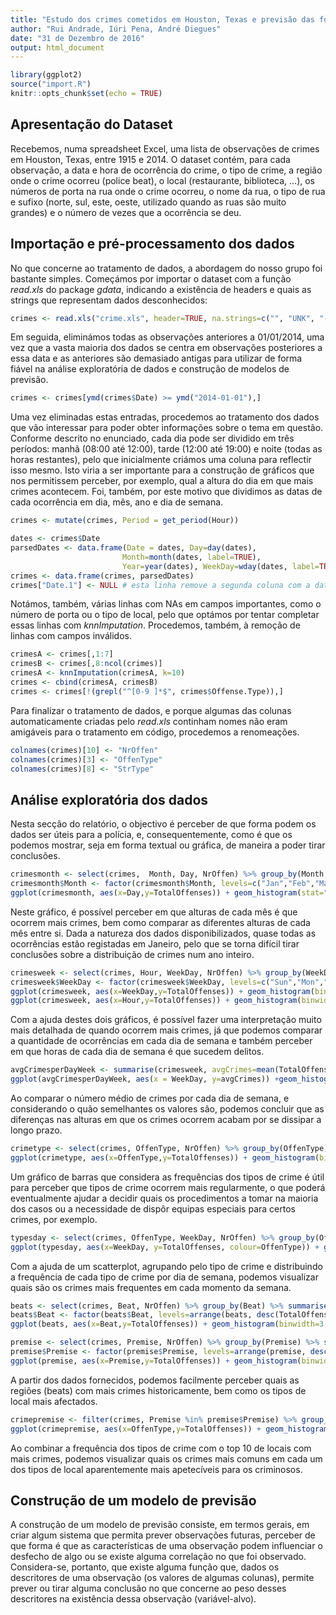 ```yaml
---
title: "Estudo dos crimes cometidos em Houston, Texas e previsão das forças de segurança necessárias"
author: "Rui Andrade, Iúri Pena, André Diegues"
date: "31 de Dezembro de 2016"
output: html_document
---
```


```r
library(ggplot2)
source("import.R")
knitr::opts_chunk$set(echo = TRUE)
```

## Apresentação do Dataset

Recebemos, numa spreadsheet Excel, uma lista de observações de crimes em Houston, Texas, entre 1915 e 2014. O dataset contém, para cada observação, a data e hora de ocorrência do crime, o tipo de crime, a região onde o crime ocorreu (police beat), o local (restaurante, biblioteca, ...), os números de porta na rua onde o crime ocorreu, o nome da rua, o tipo de rua e sufixo (norte, sul, este, oeste, utilizado quando as ruas são muito grandes) e o número de vezes que a ocorrência se deu.

## Importação e pré-processamento dos dados

No que concerne ao tratamento de dados, a abordagem do nosso grupo foi bastante simples. Começámos por importar o dataset com a função _read.xls_ do package _gdata_, indicando a existência de headers e quais as strings que representam dados desconhecidos:

```r
crimes <- read.xls("crime.xls", header=TRUE, na.strings=c("", "UNK", "-"))
```

Em seguida, eliminámos todas as observações anteriores a 01/01/2014, uma vez que a vasta maioria dos dados se centra em observações posteriores a essa data e as anteriores são demasiado antigas para utilizar de forma fiável na análise exploratória de dados e construção de modelos de previsão.

```r
crimes <- crimes[ymd(crimes$Date) >= ymd("2014-01-01"),]
```

Uma vez eliminadas estas entradas, procedemos ao tratamento dos dados que vão interessar para poder obter informações sobre o tema em questão. Conforme descrito no enunciado, cada dia pode ser dividido em três períodos: manhã (08:00 até 12:00), tarde (12:00 até 19:00) e noite (todas as horas restantes), pelo que inicialmente criámos uma coluna para reflectir isso mesmo. Isto viria a ser importante para a construção de gráficos que nos permitissem perceber, por exemplo, qual a altura do dia em que mais crimes acontecem. Foi, também, por este motivo que dividimos as datas de cada ocorrência em dia, mês, ano e dia de semana.

```r
crimes <- mutate(crimes, Period = get_period(Hour))

dates <- crimes$Date
parsedDates <- data.frame(Date = dates, Day=day(dates), 
                         Month=month(dates, label=TRUE), 
                         Year=year(dates), WeekDay=wday(dates, label=TRUE))
crimes <- data.frame(crimes, parsedDates)
crimes["Date.1"] <- NULL # esta linha remove a segunda coluna com a data
```

Notámos, também, várias linhas com NAs em campos importantes, como o número de porta ou o tipo de local, pelo que optámos por tentar completar essas linhas com _knnImputation_. Procedemos, também, à remoção de linhas com campos inválidos.

```r
crimesA <- crimes[,1:7]
crimesB <- crimes[,8:ncol(crimes)]
crimesA <- knnImputation(crimesA, k=10)
crimes <- cbind(crimesA, crimesB)
crimes <- crimes[!(grepl("^[0-9 ]*$", crimes$Offense.Type)),]
```

Para finalizar o tratamento de dados, e porque algumas das colunas automaticamente criadas pelo _read.xls_ continham nomes não eram amigáveis para o tratamento em código, procedemos a renomeações.

```r
colnames(crimes)[10] <- "NrOffen"
colnames(crimes)[3] <- "OffenType"
colnames(crimes)[8] <- "StrType"
```

## Análise exploratória dos dados

Nesta secção do relatório, o objectivo é perceber de que forma podem os dados ser úteis para a polícia, e, consequentemente, como é que os podemos mostrar, seja em forma textual ou gráfica, de maneira a poder tirar conclusões.

```r
crimesmonth <- select(crimes,  Month, Day, NrOffen) %>% group_by(Month, Day) %>% summarise(TotalOffenses = sum(NrOffen))
crimesmonth$Month <- factor(crimesmonth$Month, levels=c("Jan","Feb","Mar","Apr","May","Jun","Jul","Aug","Sep","Oct","Nov","Dec"))
ggplot(crimesmonth, aes(x=Day,y=TotalOffenses)) + geom_histogram(stat="identity") + facet_wrap(~ Month) + ggtitle("Ocorrências por dia de cada mês")
```

Neste gráfico, é possível perceber em que alturas de cada mês é que ocorrem mais crimes, bem como comparar as diferentes alturas de cada mês entre si. Dada a natureza dos dados disponibilizados, quase todas as ocorrências estão registadas em Janeiro, pelo que se torna difícil tirar conclusões sobre a distribuição de crimes num ano inteiro.

```r
crimesweek <- select(crimes, Hour, WeekDay, NrOffen) %>% group_by(WeekDay, Hour) %>% summarise(TotalOffenses = sum(NrOffen))
crimesweek$WeekDay <- factor(crimesweek$WeekDay, levels=c("Sun","Mon","Tues","Wed","Thurs","Fri","Sat"))
ggplot(crimesweek, aes(x=WeekDay,y=TotalOffenses)) + geom_histogram(binwidth=3,stat="identity") + ggtitle("Distribuição da frequência de crimes por dia de semana")
ggplot(crimesweek, aes(x=Hour,y=TotalOffenses)) + geom_histogram(binwidth=3,stat="identity") + facet_wrap(~ WeekDay) + ggtitle("Crimes por hora por cada dia de semana")
```

Com a ajuda destes dois gráficos, é possível fazer uma interpretação muito mais detalhada de quando ocorrem mais crimes, já que podemos comparar a quantidade de ocorrências em cada dia de semana e também perceber em que horas de cada dia de semana é que sucedem delitos.

```r
avgCrimesperDayWeek <- summarise(crimesweek, avgCrimes=mean(TotalOffenses))
ggplot(avgCrimesperDayWeek, aes(x = WeekDay, y=avgCrimes)) +geom_histogram(binwidth = 3,stat = "identity") + ggtitle("Média de crimes por dia de semana")
```

Ao comparar o número médio de crimes por cada dia de semana, e considerando o quão semelhantes os valores são, podemos concluir que as diferenças nas alturas em que os crimes ocorrem acabam por se dissipar a longo prazo.

```r
crimetype <- select(crimes, OffenType, NrOffen) %>% group_by(OffenType) %>% summarise(TotalOffenses = sum(NrOffen)) %>% arrange(desc(TotalOffenses))
ggplot(crimetype, aes(x=OffenType,y=TotalOffenses)) + geom_histogram(binwidth=3,stat="identity") + ggtitle("Frequência dos tipos de crime")
```

Um gráfico de barras que considera as frequências dos tipos de crime é útil para perceber que tipos de crime ocorrem mais regularmente, o que poderá eventualmente ajudar a decidir quais os procedimentos a tomar na maioria dos casos ou a necessidade de dispôr equipas especiais para certos crimes, por exemplo.

```r
typesday <- select(crimes, OffenType, WeekDay, NrOffen) %>% group_by(OffenType,WeekDay) %>% summarise(TotalOffenses = sum(NrOffen))
ggplot(typesday, aes(x=WeekDay, y=TotalOffenses, colour=OffenType)) + geom_point() + ggtitle("Frequência dos tipos de crime por dia de semana")
```

Com a ajuda de um scatterplot, agrupando pelo tipo de crime e distribuindo a frequência de cada tipo de crime por dia de semana, podemos visualizar quais são os crimes mais frequentes em cada momento da semana.

```r
beats <- select(crimes, Beat, NrOffen) %>% group_by(Beat) %>% summarise(TotalOffenses = sum(NrOffen)) %>% arrange(desc(TotalOffenses)) %>% head(10)
beats$Beat <- factor(beats$Beat, levels=arrange(beats, desc(TotalOffenses))$Beat)
ggplot(beats, aes(x=Beat,y=TotalOffenses)) + geom_histogram(binwidth=3,stat="identity") + coord_flip() + ggtitle("Top 10 de Beats com mais crimes")

premise <- select(crimes, Premise, NrOffen) %>% group_by(Premise) %>% summarise(TotalOffenses = sum(NrOffen)) %>% arrange(desc(TotalOffenses)) %>% head(10)
premise$Premise <- factor(premise$Premise, levels=arrange(premise, desc(TotalOffenses))$Premise)
ggplot(premise, aes(x=Premise,y=TotalOffenses)) + geom_histogram(binwidth=3,stat="identity") + coord_flip() + ggtitle("Top 10 locais com mais crimes")
```

A partir dos dados fornecidos, podemos facilmente perceber quais as regiões (beats) com mais crimes historicamente, bem como os tipos de local mais afectados.

```r
crimepremise <- filter(crimes, Premise %in% premise$Premise) %>% group_by(Premise,OffenType) %>% summarise(TotalOffenses = sum(NrOffen))
ggplot(crimepremise, aes(x=OffenType,y=TotalOffenses)) + geom_histogram(binwidth=3,stat="identity") + facet_wrap(~ Premise) + ggtitle("Frequência dos tipos de crime por cada local do top 10 com mais crimes")
```

Ao combinar a frequência dos tipos de crime com o top 10 de locais com mais crimes, podemos visualizar quais os crimes mais comuns em cada um dos tipos de local aparentemente mais apetecíveis para os criminosos.

## Construção de um modelo de previsão

A construção de um modelo de previsão consiste, em termos gerais, em criar algum sistema que permita prever observações futuras, perceber de que forma é que as características de uma observação podem influenciar o desfecho de algo ou se existe alguma correlação no que foi observado. Considera-se, portanto, que existe alguma função que, dados os descritores de uma observação (os valores de algumas colunas), permite prever ou tirar alguma conclusão no que concerne ao peso desses descritores na existência dessa observação (variável-alvo).

